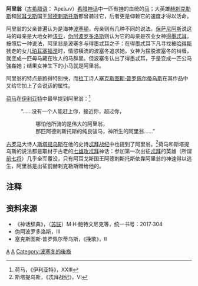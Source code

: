 '''阿里翁'''（[[古希腊语|古希腊语]]： Άρείων）[[希腊神话|希腊神话]]中一匹有[[神|神]]的血统的[[马|马]]；大英雄[[赫剌克勒斯|赫剌克勒斯]]和[[阿耳戈斯|阿耳戈斯]]国王[[阿德剌斯托斯|阿德剌斯托斯]]都曾骑过它，后者更是仰赖它的速度才得以活命。 

阿里翁的父亲普遍认为是海神[[波塞冬|波塞頓]]，母亲则有几种不同的说法。[[保萨尼阿斯|保萨尼阿斯]]说这马的母亲是大地女神[[该亚|该亚]]，[[伪阿波罗多洛斯|伪阿波罗多洛斯]]则认为它的母亲是农业女神[[得墨忒耳|得墨忒耳]]。按照后一种说法，阿里翁是波塞冬与得墨忒耳之子：在得墨忒耳下凡寻找被[[哈得斯|哈得斯]]掳走的女儿[[珀耳塞福涅|珀耳塞福涅]]时，情慾橫流的波塞冬追求她。女神为摆脱波塞冬的纠缠，就变成一匹母马藏在牧人的马群里。但波塞冬认出了得墨忒耳，于是变成一匹公马強姦她；结果女神生下的小马就是阿里翁。

阿里翁的特点是跑得特别快，而[[拉丁语|拉丁]]诗人[[塞克斯图斯·普罗佩尔蒂乌斯|塞克斯图斯·普罗佩尔蒂乌斯]]在其作品中又给它加上了会说话的属性。

[[荷马|荷马]]在[[伊利亚特|伊利亚特]]中最早提到阿里翁：<ref>荷马，《伊利亚特》，XXIII</ref>

:“......没有一个人能赶上你，接近你，超过你，
::哪怕他所骑的是伟大的阿里翁，
::那匹阿德剌斯托斯的纯良骏马，神所生的阿里翁......”

[[古罗马|古罗马]]大诗人[[斯塔提乌斯|斯塔提乌斯]]在他的史诗[[忒拜战纪|忒拜战纪]]中也提到了阿里翁。<ref>斯塔提乌斯，《忒拜战纪》，VI</ref>荷马和斯塔提乌斯的说法都是取材于古老的[[七雄攻忒拜|七雄攻忒拜]]神话：参加第一次出征[[底比斯_(希腊)|忒拜]]的英雄（所谓[[前七将|前七将]]）几乎全军覆没，只有阿耳戈斯国王阿德剌斯托斯依靠阿里翁的神速得以逃生，阿里翁是出征前赫剌克勒斯赠给他的。

==注释==
<references/>
==资料来源==
* 《神话辞典》，（[[苏联|苏联]]）M·H·鲍特文尼克等，统一书号：2017·304 
* 伪阿波罗多洛斯，III
* 塞克斯图斯·普罗佩尔蒂乌斯，《挽歌》，II

{{希腊传说生物}}
[[Category:希腊神话生物|A]]
[[Category:神话传说中的马|A]]
[[Category:波塞冬的後裔|Category:波塞冬的後裔]]